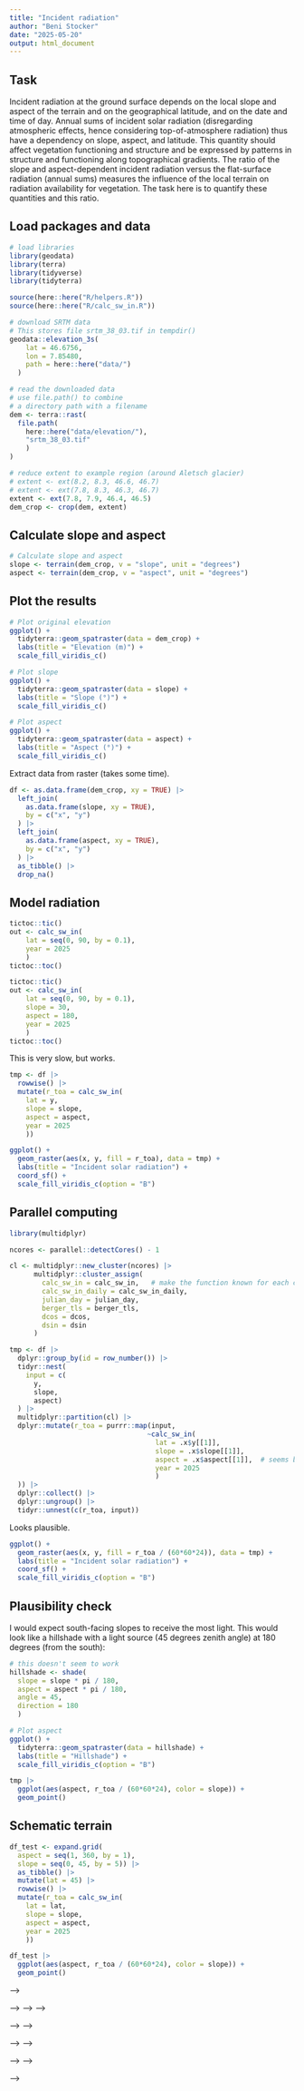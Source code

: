 ```yaml
---
title: "Incident radiation"
author: "Beni Stocker"
date: "2025-05-20"
output: html_document
---
```


## Task

Incident radiation at the ground surface depends on the local slope and aspect of the terrain and on the geographical latitude, and on the date and time of day. Annual sums of incident solar radiation (disregarding atmospheric effects, hence considering top-of-atmosphere radiation) thus have a dependency on slope, aspect, and latitude. This quantity should affect vegetation functioning and structure and be expressed by patterns in structure and functioning along topographical gradients. The ratio of the slope and aspect-dependent incident radiation versus the flat-surface radiation (annual sums) measures the influence of the local terrain on radiation availability for vegetation. The task here is to quantify these quantities and this ratio.

## Load packages and data

```r
# load libraries
library(geodata)
library(terra)
library(tidyverse)
library(tidyterra)

source(here::here("R/helpers.R"))
source(here::here("R/calc_sw_in.R"))

# download SRTM data
# This stores file srtm_38_03.tif in tempdir()
geodata::elevation_3s(
    lat = 46.6756,
    lon = 7.85480,
    path = here::here("data/")
  )

# read the downloaded data
# use file.path() to combine
# a directory path with a filename
dem <- terra::rast(
  file.path(
    here::here("data/elevation/"),
    "srtm_38_03.tif"
    )
)

# reduce extent to example region (around Aletsch glacier)
# extent <- ext(8.2, 8.3, 46.6, 46.7)
# extent <- ext(7.8, 8.3, 46.3, 46.7)
extent <- ext(7.8, 7.9, 46.4, 46.5)
dem_crop <- crop(dem, extent)
```

## Calculate slope and aspect

```r
# Calculate slope and aspect
slope <- terrain(dem_crop, v = "slope", unit = "degrees")
aspect <- terrain(dem_crop, v = "aspect", unit = "degrees")
```


## Plot the results

```r
# Plot original elevation
ggplot() +
  tidyterra::geom_spatraster(data = dem_crop) +
  labs(title = "Elevation (m)") +
  scale_fill_viridis_c()

# Plot slope
ggplot() +
  tidyterra::geom_spatraster(data = slope) +
  labs(title = "Slope (°)") +
  scale_fill_viridis_c()

# Plot aspect
ggplot() +
  tidyterra::geom_spatraster(data = aspect) +
  labs(title = "Aspect (°)") +
  scale_fill_viridis_c()
```

Extract data from raster (takes some time).

```r
df <- as.data.frame(dem_crop, xy = TRUE) |> 
  left_join(
    as.data.frame(slope, xy = TRUE),
    by = c("x", "y")
  ) |> 
  left_join(
    as.data.frame(aspect, xy = TRUE),
    by = c("x", "y")
  ) |> 
  as_tibble() |> 
  drop_na()
```

## Model radiation

```r
tictoc::tic()
out <- calc_sw_in(
    lat = seq(0, 90, by = 0.1),
    year = 2025
    )
tictoc::toc()

tictoc::tic()
out <- calc_sw_in(
    lat = seq(0, 90, by = 0.1),
    slope = 30,
    aspect = 180,
    year = 2025
    )
tictoc::toc()
```
This is very slow, but works. 

```r
tmp <- df |> 
  rowwise() |> 
  mutate(r_toa = calc_sw_in(
    lat = y,
    slope = slope,
    aspect = aspect,
    year = 2025
    ))
```

```r
ggplot() +
  geom_raster(aes(x, y, fill = r_toa), data = tmp) +
  labs(title = "Incident solar radiation") +
  coord_sf() +
  scale_fill_viridis_c(option = "B")
```

## Parallel computing

```r
library(multidplyr)

ncores <- parallel::detectCores() - 1 

cl <- multidplyr::new_cluster(ncores) |>
      multidplyr::cluster_assign(
        calc_sw_in = calc_sw_in,   # make the function known for each core
        calc_sw_in_daily = calc_sw_in_daily,
        julian_day = julian_day,
        berger_tls = berger_tls,
        dcos = dcos,
        dsin = dsin
      )

tmp <- df |>
  dplyr::group_by(id = row_number()) |>
  tidyr::nest(
    input = c(
      y,
      slope,
      aspect)
  ) |> 
  multidplyr::partition(cl) |> 
  dplyr::mutate(r_toa = purrr::map(input, 
                                  ~calc_sw_in(
                                    lat = .x$y[[1]], 
                                    slope = .x$slope[[1]], 
                                    aspect = .x$aspect[[1]],  # seems best to "turn" aspect clockwise
                                    year = 2025
                                    )
  )) |>
  dplyr::collect() |>
  dplyr::ungroup() |>
  tidyr::unnest(c(r_toa, input))
```

Looks plausible. 

```r
ggplot() +
  geom_raster(aes(x, y, fill = r_toa / (60*60*24)), data = tmp) +
  labs(title = "Incident solar radiation") +
  coord_sf() +
  scale_fill_viridis_c(option = "B")
```

## Plausibility check

I would expect south-facing slopes to receive the most light. This would look like a hillshade with a light source (45 degrees zenith angle) at 180 degrees (from the south):

```r
# this doesn't seem to work
hillshade <- shade(
  slope = slope * pi / 180, 
  aspect = aspect * pi / 180, 
  angle = 45, 
  direction = 180
  )

# Plot aspect
ggplot() +
  tidyterra::geom_spatraster(data = hillshade) +
  labs(title = "Hillshade") +
  scale_fill_viridis_c(option = "B")
```

```r
tmp |> 
  ggplot(aes(aspect, r_toa / (60*60*24), color = slope)) +
  geom_point()
```

## Schematic terrain

```r
df_test <- expand.grid(
  aspect = seq(1, 360, by = 1),
  slope = seq(0, 45, by = 5)) |> 
  as_tibble() |> 
  mutate(lat = 45) |> 
  rowwise() |> 
  mutate(r_toa = calc_sw_in(
    lat = lat,
    slope = slope,
    aspect = aspect,
    year = 2025
    ))
```


```r
df_test |> 
  ggplot(aes(aspect, r_toa / (60*60*24), color = slope)) +
  geom_point()
```


<!-- ## Test with other libraries -->

<!-- <!-- ### RSAGA --> -->

<!-- <!-- ```{r} --> -->
<!-- <!-- # Download from https://sourceforge.net/projects/saga-gis/ --> -->
<!-- <!-- # Unzip and move to Applications folder and open with right click --> -->

<!-- <!-- # Set your saga_cmd path --> -->
<!-- <!-- saga_cmd <- "/Applications/SAGA.app/Contents/MacOS/saga_cmd" --> -->

<!-- <!-- # List all available modules (should print to console) --> -->
<!-- <!-- system(paste(saga_cmd, "-h")) --> -->

<!-- <!-- # Example: List modules from the 'climate_tools' library --> -->
<!-- <!-- system(paste(saga_cmd, "climate_tools", "2", "-h"))  # 2 = Incoming Solar Radiation (may vary by version) --> -->

<!-- <!-- ``` --> -->


<!-- ### solrad -->

<!-- ```{r} -->
<!-- library(solrad) -->

<!-- ExtraterrestrialNormal( -->
<!--   DOY = 172,  -->
<!--   Lat = 45,  -->
<!--   Lon = 0,  -->
<!--   SLon = 0,  -->
<!--   DS = 0,  -->
<!--   Slope = 30,  -->
<!--   Aspect = 180 -->
<!--   ) -->

<!-- df_test_solrad <- expand.grid( -->
<!--   aspect = seq(1, 360, by = 1), -->
<!--   slope = seq(0, 45, by = 5)) |>  -->
<!--   as_tibble() |>  -->
<!--   mutate(lat = 45) |>  -->
<!--   rowwise() |>  -->
<!--   mutate(r_toa = solrad::ExtraterrestrialNormal( -->
<!--     DOY = 172, -->
<!--     Lat = lat, -->
<!--     Slope = slope, -->
<!--     Aspect = aspect,  -->
<!--     Lon = 0,  -->
<!--     SLon = 0,  -->
<!--     DS = 0 -->
<!--     )) -->

<!-- df_test_solrad |>  -->
<!--   ggplot(aes(aspect, r_toa, color = slope)) + -->
<!--   geom_point() -->
<!-- ``` -->
